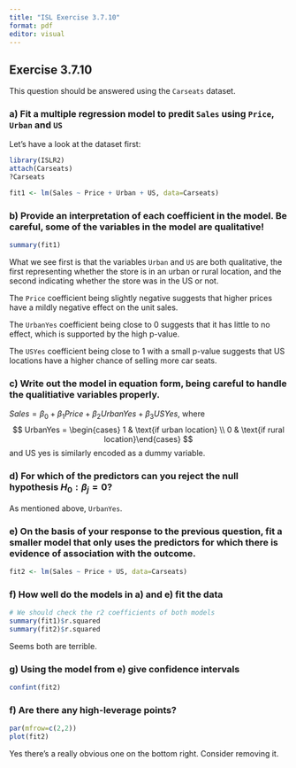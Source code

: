 ```yaml
---
title: "ISL Exercise 3.7.10"
format: pdf
editor: visual
---
```


## Exercise 3.7.10

This question should be answered using the `Carseats` dataset.

### a) Fit a multiple regression model to predit `Sales` using `Price`, `Urban` and `US`

Let's have a look at the dataset first:

```r
library(ISLR2)
attach(Carseats)
?Carseats

fit1 <- lm(Sales ~ Price + Urban + US, data=Carseats)
```

### b) Provide an interpretation of each coefficient in the model. Be careful, some of the variables in the model are qualitative!

```r
summary(fit1)
```

What we see first is that the variables `Urban` and `US` are both qualitative, the first representing whether the store is in an urban or rural location, and the second indicating whether the store was in the US or not.

The `Price` coefficient being slightly negative suggests that higher prices have a mildly negative effect on the unit sales.

The `UrbanYes` coefficient being close to 0 suggests that it has little to no effect, which is supported by the high p-value.

The `USYes` coefficient being close to 1 with a small p-value suggests that US locations have a higher chance of selling more car seats.

### c) Write out the model in equation form, being careful to handle the qualitiative variables properly.

$Sales = \beta_0 + \beta_1 Price + \beta_2 UrbanYes + \beta_3 USYes$, where
$$
UrbanYes = \begin{cases} 1 & \text{if urban location} \\ 0 & \text{if rural location}\end{cases}
$$
and US yes is similarly encoded as a dummy variable.

### d) For which of the predictors can you reject the null hypothesis $H_0: \beta_j = 0$?
As mentioned above, `UrbanYes`.

### e) On the basis of your response to the previous question, fit a smaller model that only uses the predictors for which there is evidence of association with the outcome.

```r
fit2 <- lm(Sales ~ Price + US, data=Carseats)
```

### f) How well do the models in a) and e) fit the data
```r
# We should check the r2 coefficients of both models
summary(fit1)$r.squared
summary(fit2)$r.squared
```
Seems both are terrible.

### g) Using the model from e) give confidence intervals
```r
confint(fit2)
```

### f) Are there any high-leverage points?
```r
par(mfrow=c(2,2))
plot(fit2)
```
Yes there's a really obvious one on the bottom right. Consider removing it.